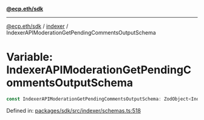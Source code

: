 [**@ecp.eth/sdk**](../../index.mdx)

***

[@ecp.eth/sdk](/sdk-reference/index.mdx) / [indexer](/sdk-reference/indexer/index.mdx) / IndexerAPIModerationGetPendingCommentsOutputSchema

# Variable: IndexerAPIModerationGetPendingCommentsOutputSchema

```ts
const IndexerAPIModerationGetPendingCommentsOutputSchema: ZodObject<IndexerAPIModerationGetPendingCommentsOutputSchemaType>;
```

Defined in: [packages/sdk/src/indexer/schemas.ts:518](https://github.com/ecp-eth/comments-monorepo/blob/main/packages/sdk/src/indexer/schemas.ts#L518)
